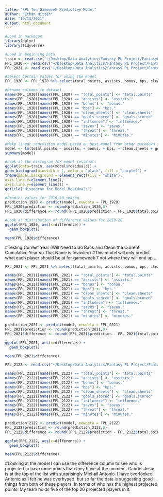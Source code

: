 ```yaml
---
title: "FPL Ten Gameweek Predictive Model"
author: "Ethan Mitten"
date: "10/13/2021"
output: html_document
---
```


```r
#Load in packages
library(dplyr)
library(tidyverse)
```

```r
#Load in Beginning Data
train <- read.csv("~/Desktop/Data Analytics/Fantasy PL Project/FantasyPL_Data/FPLTrainModel.csv")
FPL_1920 <- read.csv("~/Desktop/Data Analytics/Fantasy PL Project/FantasyPL_Data/2019-20/players_raw.csv")
FPL_2021 <- read.csv("~/Desktop/Data Analytics/Fantasy PL Project/FantasyPL_Data/2020-21/players_raw.csv")
```

```r
#Select certain values for using the model
FPL_1920 <- FPL_1920 %>% select(total_points, assists, bonus, bps, clean_sheets, goals_scored, influence, saves, threat, minutes)
```

```r
#Rename columns in dataset
names(FPL_1920)[names(FPL_1920) == "total_points"] <- "total.points"
names(FPL_1920)[names(FPL_1920) == "assists"] <- "assists."
names(FPL_1920)[names(FPL_1920) == "bonus"] <- "bonus."
names(FPL_1920)[names(FPL_1920) == "bps"] <- "bps."
names(FPL_1920)[names(FPL_1920) == "clean_sheets"] <- "clean.sheets"
names(FPL_1920)[names(FPL_1920) == "goals_scored"] <- "goals.scored"
names(FPL_1920)[names(FPL_1920) == "influence"] <- "influence."
names(FPL_1920)[names(FPL_1920) == "saves"] <- "saves."
names(FPL_1920)[names(FPL_1920) == "threat"] <- "threat."
names(FPL_1920)[names(FPL_1920) == "minutes"] <- "minutes."
```


```r
#Make linear regression model based on best model from other markdown sheet
model <- lm(total.points ~ assists. + bonus. + bps. + clean.sheets + goals.scored + influence. + saves. + threat. + minutes. , data = train)
summary(model)
```

```r
#Look at the histogram for model residuals
ggplot(data=train, aes(model$residuals)) +
geom_histogram(binwidth = 1, color = "black", fill = "purple2") +
theme(panel.background = element_rect(fill = "white"),
axis.line.x=element_line(),
axis.line.y=element_line()) +
ggtitle("Histogram for Model Residuals")
```


```r
#Predict values for 2019-20 season
prediction_1920 <- predict(model, newdata = FPL_1920)
FPL_1920$prediction <- round(prediction_1920,0)
FPL_1920$difference <- round((FPL_1920$prediction - FPL_1920$total.points),0)
```


```r
#Look at distribution of difference values for 2019-20
ggplot(FPL_1920, aes(x=difference)) +
  geom_boxplot()

mean(FPL_1920$difference)
```

#Testing Current Year (Will Need to Go Back and Clean the Current Cumulative Year so That Name is Invovled)
#This model will only predict what each player should be at for gameweek 7 not where they will end up....

```r
FPL_2021 <- FPL_2021 %>% select(total_points, assists, bonus, bps, clean_sheets, goals_scored, influence, saves, threat, minutes)
```

```r
names(FPL_2021)[names(FPL_2021) == "total_points"] <- "total.points"
names(FPL_2021)[names(FPL_2021) == "assists"] <- "assists."
names(FPL_2021)[names(FPL_2021) == "bonus"] <- "bonus."
names(FPL_2021)[names(FPL_2021) == "bps"] <- "bps."
names(FPL_2021)[names(FPL_2021) == "clean_sheets"] <- "clean.sheets"
names(FPL_2021)[names(FPL_2021) == "goals_scored"] <- "goals.scored"
names(FPL_2021)[names(FPL_2021) == "influence"] <- "influence."
names(FPL_2021)[names(FPL_2021) == "saves"] <- "saves."
names(FPL_2021)[names(FPL_2021) == "threat"] <- "threat."
names(FPL_2021)[names(FPL_2021) == "minutes"] <- "minutes."
```

```r
prediction_2021 <- predict(model, newdata = FPL_2021)
FPL_2021$prediction <- round(prediction_2021,0)
FPL_2021$difference <- round((FPL_2021$prediction - FPL_2021$total.points),0)
```


```r
ggplot(FPL_2021, aes(x=difference)) +
  geom_boxplot()

mean(FPL_2021$difference)
```

```r
FPL_2122 <- read.csv("~/Desktop/Data Analytics/Fantasy PL Project/FantasyPL_Data/FPLCurrentYearPredict.csv")
```

```r
names(FPL_2122)[names(FPL_2122) == "total_points"] <- "total.points"
names(FPL_2122)[names(FPL_2122) == "assists"] <- "assists."
names(FPL_2122)[names(FPL_2122) == "bonus"] <- "bonus."
names(FPL_2122)[names(FPL_2122) == "bps"] <- "bps."
names(FPL_2122)[names(FPL_2122) == "clean_sheets"] <- "clean.sheets"
names(FPL_2122)[names(FPL_2122) == "goals_scored"] <- "goals.scored"
names(FPL_2122)[names(FPL_2122) == "influence"] <- "influence."
names(FPL_2122)[names(FPL_2122) == "saves"] <- "saves."
names(FPL_2122)[names(FPL_2122) == "threat"] <- "threat."
names(FPL_2122)[names(FPL_2122) == "minutes"] <- "minutes."
```

```r
prediction_2122 <- predict(model, newdata = FPL_2122)
FPL_2122$prediction <- round(prediction_2122,0)
FPL_2122$difference <- round((FPL_2122$prediction - FPL_2122$total.points),0)
```


```r
ggplot(FPL_2122, aes(x=difference)) +
  geom_boxplot()

mean(FPL_2122$difference)
```

#Looking at the model I can use the difference column to see who is projected to have more points than they have at the moment. Gabriel Jesus is at the top of the list with surprisingly Michail Antonio. I have overlooked Antonio as I felt he was overhyped, but so far the data is suggesting good things from both of these players. In terms of who has the highest projected points. My team holds five of the top 20 projected players in it. 





















